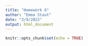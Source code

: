 ```yaml
---
title: "Homework 6"
author: "Emma Staut"
date: "3/9/2022"
output: html_document
---
```


```r
knitr::opts_chunk$set(echo = TRUE)
```

